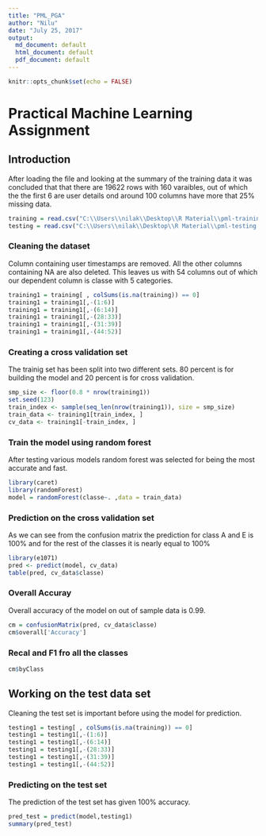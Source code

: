 ```yaml
---
title: "PML_PGA"
author: "Nilu"
date: "July 25, 2017"
output:
  md_document: default
  html_document: default
  pdf_document: default
---
```


```r
knitr::opts_chunk$set(echo = FALSE)
```

# Practical Machine Learning Assignment

## Introduction

After loading the file and looking at the summary of the training data it was concluded that that there are 19622 rows with 160 varaibles, out of which the the first 6 are user details ond around 100 columns have more that 25% missing data.  

```r
training = read.csv("C:\\Users\\nilak\\Desktop\\R Material\\pml-training.csv")
testing = read.csv("C:\\Users\\nilak\\Desktop\\R Material\\pml-testing.csv")
```

### Cleaning the dataset

Column containing user timestamps are removed. All the other columns containing NA are also deleted. This leaves us with 54 columns out of which our dependent column is classe with 5 categories.

```r
training1 = training[ , colSums(is.na(training)) == 0]
training1 = training1[,-(1:6)]
training1 = training1[,-(6:14)]
training1 = training1[,-(28:33)]
training1 = training1[,-(31:39)]
training1 = training1[,-(44:52)]
```

### Creating a cross validation set

The trainig set has been split into two different sets. 80 percent is for building the model and 20 percent is for cross validation.

```r
smp_size <- floor(0.8 * nrow(training1))
set.seed(123)
train_index <- sample(seq_len(nrow(training1)), size = smp_size)
train_data <- training1[train_index, ]
cv_data <- training1[-train_index, ]
```

### Train the model using random forest

After testing various models random forest was selected for being the most accurate and fast.

```r
library(caret)
library(randomForest)
model = randomForest(classe~. ,data = train_data)
```

### Prediction on the cross validation set

As we can see from the confusion matrix the prediction for class A and E is 100% and for the rest of the classes it is nearly equal to 100%  

```r
library(e1071)
pred <- predict(model, cv_data)
table(pred, cv_data$classe)
```
### Overall Accuray

Overall accuracy of the model on out of sample data is 0.99.

```r
cm = confusionMatrix(pred, cv_data$classe)
cm$overall['Accuracy']
```

### Recal and F1 fro all the classes

```r
cm$byClass
```

## Working on the test data set

Cleaning the test set is important before using the model for prediction.

```r
testing1 = testing[ , colSums(is.na(training)) == 0]
testing1 = testing1[,-(1:6)]
testing1 = testing1[,-(6:14)]
testing1 = testing1[,-(28:33)]
testing1 = testing1[,-(31:39)]
testing1 = testing1[,-(44:52)]

```

### Predicting on the test set

The prediction of the test set has given 100% accuracy.

```r
pred_test = predict(model,testing1)
summary(pred_test)
```

